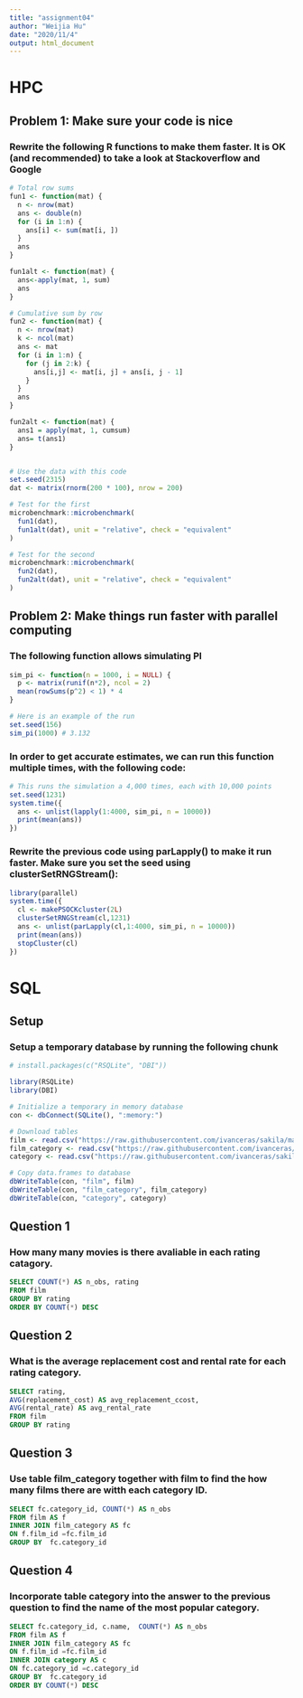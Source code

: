 ```yaml
---
title: "assignment04"
author: "Weijia Hu"
date: "2020/11/4"
output: html_document
---
```

# HPC
## Problem 1: Make sure your code is nice
### Rewrite the following R functions to make them faster. It is OK (and recommended) to take a look at Stackoverflow and Google
```r
# Total row sums
fun1 <- function(mat) {
  n <- nrow(mat)
  ans <- double(n) 
  for (i in 1:n) {
    ans[i] <- sum(mat[i, ])
  }
  ans
}

fun1alt <- function(mat) {
  ans<-apply(mat, 1, sum)
  ans
}

# Cumulative sum by row
fun2 <- function(mat) {
  n <- nrow(mat)
  k <- ncol(mat)
  ans <- mat
  for (i in 1:n) {
    for (j in 2:k) {
      ans[i,j] <- mat[i, j] + ans[i, j - 1]
    }
  }
  ans
}

fun2alt <- function(mat) {
  ans1 = apply(mat, 1, cumsum)
  ans= t(ans1)
}


# Use the data with this code
set.seed(2315)
dat <- matrix(rnorm(200 * 100), nrow = 200)

# Test for the first
microbenchmark::microbenchmark(
  fun1(dat),
  fun1alt(dat), unit = "relative", check = "equivalent"
)

# Test for the second
microbenchmark::microbenchmark(
  fun2(dat),
  fun2alt(dat), unit = "relative", check = "equivalent"
)
```

## Problem 2: Make things run faster with parallel computing
### The following function allows simulating PI
```r
sim_pi <- function(n = 1000, i = NULL) {
  p <- matrix(runif(n*2), ncol = 2)
  mean(rowSums(p^2) < 1) * 4
}

# Here is an example of the run
set.seed(156)
sim_pi(1000) # 3.132
```
### In order to get accurate estimates, we can run this function multiple times, with the following code:
```r
# This runs the simulation a 4,000 times, each with 10,000 points
set.seed(1231)
system.time({
  ans <- unlist(lapply(1:4000, sim_pi, n = 10000))
  print(mean(ans))
})
```

### Rewrite the previous code using parLapply() to make it run faster. Make sure you set the seed using clusterSetRNGStream():

```r
library(parallel)
system.time({
  cl <- makePSOCKcluster(2L) 
  clusterSetRNGStream(cl,1231)
  ans <- unlist(parLapply(cl,1:4000, sim_pi, n = 10000))
  print(mean(ans))
  stopCluster(cl)
})
```

# SQL
## Setup
### Setup a temporary database by running the following chunk
```r
# install.packages(c("RSQLite", "DBI"))

library(RSQLite)
library(DBI)

# Initialize a temporary in memory database
con <- dbConnect(SQLite(), ":memory:")

# Download tables
film <- read.csv("https://raw.githubusercontent.com/ivanceras/sakila/master/csv-sakila-db/film.csv")
film_category <- read.csv("https://raw.githubusercontent.com/ivanceras/sakila/master/csv-sakila-db/film_category.csv")
category <- read.csv("https://raw.githubusercontent.com/ivanceras/sakila/master/csv-sakila-db/category.csv")

# Copy data.frames to database
dbWriteTable(con, "film", film)
dbWriteTable(con, "film_category", film_category)
dbWriteTable(con, "category", category)
```

## Question 1
### How many many movies is there avaliable in each rating catagory.

```sql
SELECT COUNT(*) AS n_obs, rating
FROM film
GROUP BY rating
ORDER BY COUNT(*) DESC
```
## Question 2
### What is the average replacement cost and rental rate for each rating category.
```sql
SELECT rating,
AVG(replacement_cost) AS avg_replacement_ccost, 
AVG(rental_rate) AS avg_rental_rate
FROM film
GROUP BY rating
```

## Question 3
### Use table film_category together with film to find the how many films there are witth each category ID. 
```sql
SELECT fc.category_id, COUNT(*) AS n_obs
FROM film AS f
INNER JOIN film_category AS fc
ON f.film_id =fc.film_id
GROUP BY  fc.category_id
```

## Question 4
### Incorporate table category into the answer to the previous question to find the name of the most popular category.
```sql
SELECT fc.category_id, c.name,  COUNT(*) AS n_obs
FROM film AS f
INNER JOIN film_category AS fc
ON f.film_id =fc.film_id
INNER JOIN category AS c
ON fc.category_id =c.category_id
GROUP BY  fc.category_id
ORDER BY COUNT(*) DESC
```

